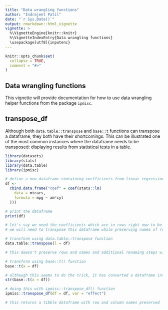 ```yaml
---
title: "Data wrangling functions"
author: "Indrajeet Patil"
date: "`r Sys.Date()`"
output: rmarkdown::html_vignette
vignette: >
  %\VignetteEngine{knitr::knitr}
  %\VignetteIndexEntry{Data wrangling functions}
  \usepackage[utf8]{inputenc}
---
```

  
```r
knitr::opts_chunk$set(
  collapse = TRUE,
  comment = "#>"
)
```
## Data wrangling functions

This vignette will provide documentation for how to use data wrangling helper functions from the package `ipmisc`.

## transpose_df

Although both `data.table::transpose` and `base::t` functions can transpose a dataframe, they both have their shortcomings. This can be illustrated one of the most common instances where the dataframe needs to be transposed: displaying results from statistical tests in a table.

```r
library(datasets)
library(stats)
library(data.table)
library(ipmisc)

# define a new dataframe containing coefficients from linear regression
df <-
  cbind.data.frame("coef" = coef(stats::lm(
    data = mtcars,
    formula = mpg ~ am*cyl
  )))

# print the dataframe
print(df)

# let's say we need the coefficients which are in rows right now to be in columns for publication
# we will need to transpose this dataframe while preserving names of rows and columns

# transform using data.table::transpose function
data.table::transpose(l = df)

# this doesn't preserve rows and names and additional renaming steps will be required

# transform using base::t() function
base::t(x = df)

# although this seems to do the trick, it has converted a dataframe into a matrix, which is undesirable behavior
str(base::t(x = df))

# doing this with ipmisc::transpose_df() function
ipmisc::transpose_df(df = df, var = "effect")

# this returns a tibble dataframe with row and column names preserved

```

